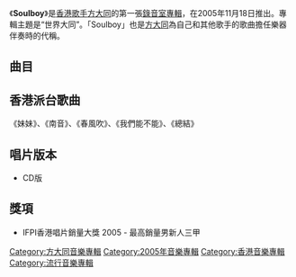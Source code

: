 {{Album infobox | <!-- See Wikipedia:WikiProject_Albums -->
|  Name        = Soulboy
|  Type        = 錄音室專輯
|  Artist      = [[方大同|方大同]]
|  Cover       = 方大同 Soulboy.jpg
|  Released    = 2005年11月18日
|  Recorded    = 2005年
|  Genre       = 國語
|  Length      = 57:01
|  Label       = [[華納唱片_(香港)|華納唱片]]
|  Last album  = 
|  This album  = '''Soulboy'''<br>（2005年）
|  Next album  = [[愛愛愛_This_Love|愛愛愛 This Love]]<br>（2006年）
}}

《'''Soulboy'''》是[[香港|香港]][[歌手|歌手]][[方大同|方大同]]的第一張[[錄音室專輯|錄音室專輯]]，在2005年11月18日推出。專輯主題是“世界大同”。「Soulboy」也是[[方大同|方大同]]為自己和其他歌手的歌曲擔任樂器伴奏時的代稱。

==曲目==
{{tracklist
| headline = 
| total_length = 57:01
| title_width = 16%

| all_arranger = [[方大同|方大同]]
| all_producer = [[方大同|方大同]]、[[Edward_Chan|Edward Chan]]、[[Charles_Lee|Charles Lee]]

| title1 = Prologue
| music1 = [[方大同|方大同]]
| lyrics1 = 方大同
| longnote1 = 
| length1 = 0:44

| title2 = 妹妹
| music2 = 方大同
| lyrics2 = 方大同
| longnote2 = 
| length2 = 3:47

| title3 = 春風吹
| music3 = 方大同
| lyrics3 = [[周耀輝|周耀輝]]
| longnote3 = 
| length3 = 3:21

| title4 = 每天每天
| music4 = 方大同
| lyrics4 = [[陳玉貞|娃娃]]
| longnote4 = [[華視|華視]]&[[TVBS-G|TVBS-G]]電視劇《我們結婚吧》片尾曲
| length4 = 4:11

| title5 = 女人
| music5 = 方大同
| lyrics5 = 方大同<br>[[梁茹嵐|梁茹嵐]]
| longnote5 = 
| length5 = 3:13

| title6 = 叫我怎麼說
| music6 = 方大同
| lyrics6 = 方大同
| longnote6 = 
| length6 = 4:12

| title7 = 哪怕
| music7 = 方大同
| lyrics7 = 梁茹嵐
| longnote7 = 
| length7 = 4:20

| title8 = 南音
| music8 = 方大同
| lyrics8 = [[林夕|林夕]]
| longnote8 = 
| length8 = 3:36

| title9 = 我們能不能
| music9 = 方大同
| lyrics9 = 方大同
| longnote9 = 
| length9 = 4:09

| title10 = 跳
| music10 = 方大同
| lyrics10 = 方大同
| longnote10 = 
| length10 = 3:33

| title11 = 總結
| music11 = 方大同
| lyrics11 = 周耀輝
| longnote11 = 
| length11 = 4:09

| title12 = 趕場
| music12 = 方大同
| lyrics12 = 方大同<br>梁茹嵐
| producer12 = 
| longnote12 = 
| length12 = 3:34

| title13 = 等著你回來
| music13 = [[嚴折西|嚴寬]]
| lyrics13 = 嚴寬<br>方大同
| longnote13 = 改編自[[蔡琴|蔡琴]]的《等著你回來》
| length13 = 14:12

| title14 = 認識你
| music14 = 方大同
| lyrics14 = 方大同
| longnote14 = 附在《等著你回來》的Hidden Track內
| length14 = 
}}

==香港派台歌曲==
《妹妹》、《南音》、《春風吹》、《我們能不能》、《總結》

==唱片版本==
* CD版

==獎項==
*IFPI香港唱片銷量大獎 2005 - 最高銷量男新人三甲

{{方大同}}
[[Category:方大同音樂專輯|Category:方大同音樂專輯]]
[[Category:2005年音樂專輯|Category:2005年音樂專輯]]
[[Category:香港音樂專輯|Category:香港音樂專輯]]
[[Category:流行音樂專輯|Category:流行音樂專輯]]